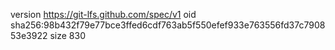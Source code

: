 version https://git-lfs.github.com/spec/v1
oid sha256:98b432f79e77bce3ffed6cdf763ab5f550efef933e763556fd37c790853e3922
size 830
